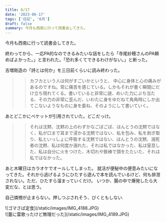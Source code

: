 ```yaml
---
title: 6/17
date: '2023-06-17'
tags: ['日記', '6月']
draft: false
summary: 今月も西南に行って読書会してきた。
---
```

今月も西南に行って読書会してきた。

終わってから、一応PA的なのできるみたいな話をしたら「寺尾紗穂さんのPA頼めばよかった。」と言われた。「恐れ多くてできるわけがない。」と断った。



吉増剛造の「詩とは何か」を三日前くらいに読み終わった。
>>カフカという人は何がすごいかというと、 中心に身体と心の痛みがあるのですね。常に痛苦を感じている。しかもそれが書く瞬間にだけ立ち現れてくる。書いていると非常に謎、めいた力にぶち当たる、その力の非常に歪んだ、いわたに身をゆだねて角角時にしか出てこないようなものに身を委ね、そのようにして書いていく。

あとどこかにベケットが引用されていた。どこだっけ。
>>それは沈黙、沈黙の上のわずかなごぼごぼ、ほんとうの沈黙ではなく、私が口まで耳まで浸かる沈黙ではない、私を包み、私を剥ぎ取り、私といっしょに呼吸する沈黙ではない、ほんとうの沈黙、溺死者の沈黙、私は何度か溺れた、それは私ではなかった、私は窒息した、私は自分に火をつけた、木切れや鉄棒で頭をたたいた、それは私ではなかった。




あと木曜日はカラオケでオールしてしまった。
就活が便秘中の便意みたいになってきた。それから逃げるようにひたすら遊んで本を読んでいるけど、何も排泄されない。ただ、ひたすら溜まっていくだけ。
いつか、腸の中で爆発したら大変だな、とは思う。


自己憐憫が止まらない。押しつぶされそう、びくともしない.



<div class = ' w-fit h-auto'> 
![ゴマさば定食](/static/images/IMG_4188.JPG)
</div>

<div>
![蕾に雷歌ったけど無理だった](/static/images/IMG_4189.JPG)
</div>